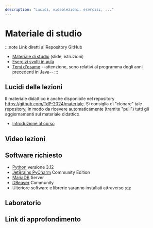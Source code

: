 ```yaml
---
description: "Lucidi, videolezioni, esercizi, ..."
---
```


# Materiale di studio

:::note Link diretti ai Repository GitHub
- [Materiale di studio](https://github.com/TdP-2024/materiale) (slide, istruzioni)
- [Esercizi svolti in aula](https://github.com/TdP-2024)
- [Temi d'esame](https://github.com/TdP-esami) --attenzione, sono relativi al programma degli anni precedenti in Java--
:::

## Lucidi delle lezioni

Il materiale didattico è anche disponibile nel repository https://github.com/TdP-2024/materiale. Si consiglia di "clonare" tale repository, in modo da ricevere automaticamente (tramite "pull") tutti gli aggiornamenti sul materiale didattico.

- [Introduzione al corso](https://tdp-2024.github.io/materiale/slide/intro_2024.pdf)



## Video lezioni


## Software richiesto

- [Python](https://www.python.org/) versione 3.12
- [JetBrains PyCharm](https://www.jetbrains.com/pycharm/) Community Edition
- [MariaDB](https://mariadb.org/) Server
- [DBeaver](https://dbeaver.io/) Community
- Ulteriore software e librerie saranno installati attraverso `pip`




## Laboratorio



## Link di approfondimento


